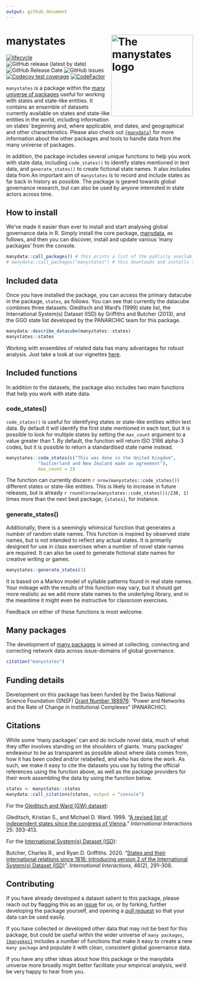 ```yaml
---
output: github_document
---
```

# manystates <img src="man/figures/manystates_hexlogo.png" alt="The manystates logo" align="right" width="220"/>

<!-- badges: start -->
[![lifecycle](https://img.shields.io/badge/lifecycle-stable-green.svg)](https://www.tidyverse.org/lifecycle/#stable)
![GitHub release (latest by date)](https://img.shields.io/github/v/release/globalgov/manystates)
![GitHub Release Date](https://img.shields.io/github/release-date/globalgov/manystates)
![GitHub issues](https://img.shields.io/github/issues-raw/globalgov/manystates)
[![Codecov test coverage](https://codecov.io/gh/globalgov/manystates/branch/main/graph/badge.svg)](https://app.codecov.io/gh/globalgov/manystates?branch=main)
[![CodeFactor](https://www.codefactor.io/repository/github/globalgov/manystates/badge)](https://www.codefactor.io/repository/github/globalgov/manystates)
<!-- badges: end -->

`manystates` is a package within the [many universe of packages](https://github.com/globalgov)
useful for working with states and state-like entities.
It contains an ensemble of datasets currently available on states and 
state-like entities in the world,
including information on states' beginning and, where applicable, end dates,
and geographical and other characteristics. 
Please also check out [`{manydata}`](https://github.com/globalgov/manydata) for
more information about the other packages and tools to handle data from the
many universe of packages. 

In addition, the package includes several unique functions to help you work with
state data, including `code_states()` to identify states mentioned in text data,
and `generate_states()` to create fictional state names.
It also includes data from
An important aim of `manystates` is to record and include states as far back in history as possible. 
The package is geared towards global governance research, 
but can also be used by anyone interested in state actors across time. 

## How to install

We've made it easier than ever to install and start analysing global governance
data in R. Simply install the core package,
[manydata](https://github.com/globalgov/manydata), as follows,
and then you can discover, install and update various 'many packages' from the
console.

```r
manydata::call_packages() # this prints a list of the publicly available data packages currently available
# manydata::call_packages("manystates") # this downloads and installs the named package
```

## Included data

Once you have installed the package, you can access the primary datacube in the
package, `states`, as follows.
You can see that currently the datacube combines three datasets:
Gleditsch and Ward's (1999) state list,
the International System(s) Dataset (ISD) by Griffiths and Butcher (2013),
and the GGO state list developed by the PANARCHIC team for this package.

```r
manydata::describe_datacube(manystates::states)
manystates::states
```

Working with ensembles of related data has many advantages for robust analysis.
Just take a look at our vignettes [here](https://globalgov.github.io/manydata/articles/user.html).

## Included functions

In addition to the datasets, the package also includes two main
functions that help you work with state data.

### code_states()

`code_states()` is useful for identifying states or state-like entities 
within text data.
By default it will identify the first state mentioned in each text,
but it is possible to look for multiple states by setting the
`max_count` argument to a value greater than 1.
By default, the function will return ISO 3166 alpha-3 codes,
but it is possible to return a standardised state name instead.

```r
manystates::code_states(c("This was done in the United Kingdom", 
            "Switzerland and New Zealand made an agreement"),
            max_count = 2)
```

The function can currently discern `r nrow(manystates::code_states())` different states or state-like entities.
This is likely to increase in future releases,
but is already `r round(nrow(manystates::code_states())/230, 1)` times more than the next best package, `{states}`, for instance.

### generate_states()

Additionally, there is a seemingly whimsical function that generates
a number of random state names.
This function is inspired by observed state names,
but is not intended to reflect any actual states.
It is primarily designed for use in class exercises when a number of novel
state names are required.
It can also be used to generate fictional state names for
creative writing or games.

```r
manystates::generate_states(3)
```

It is based on a Markov model of syllable patterns found in real state names.
Your mileage with the results of this function may vary,
but it should get more realistic as we add more state names to the underlying library,
and in the meantime it might even be instructive for classroom exercises.

Feedback on either of these functions is most welcome.

## Many packages

The development of [many packages](https://github.com/globalgov/manydata) is aimed
at collecting, connecting and correcting network data across issue-domains of
global governance.


```r
citation("manystates")
```

## Funding details

Development on this package has been funded by the Swiss National Science Foundation (SNSF)
[Grant Number 188976](https://data.snf.ch/grants/grant/188976): 
"Power and Networks and the Rate of Change in Institutional Complexes" (PANARCHIC).

## Citations

While some 'many packages' can and do include novel data,
much of what they offer involves standing on the shoulders of giants.
'many packages' endeavour to be as transparent as possible about where data
comes from, how it has been coded and/or relabelled, and who has done the work.
As such, we make it easy to cite the datasets you use
by listing the official references using the function above,
as well as the package providers for their work assembling the data
by using the function below.

```r
states <- manystates::states
manydata::call_citations(states, output = "console")
```

For the [Gleditsch and Ward (GW) dataset](http://ksgleditsch.com/statelist.html):

Gleditsch, Kristian S., and Michael D. Ward. 1999. “[A revised list of independent states since the congress of Vienna](https://doi.org/10.1080/03050629908434958).” _International Interactions_ 25: 393-413.

For the [International System(s) Dataset (ISD)](https://www.ryan-griffiths.com/data):

Butcher, Charles R., and Ryan D. Griffiths. 2020. "[States and their international relations since 1816: introducing version 2 of the International System(s) Dataset (ISD)](https://doi.org/10.1080/03050629.2020.1707199)". _International Interactions_, 46(2), 291–308.

## Contributing

If you have already developed a dataset salient to this package,
please reach out by flagging this as an [issue](https://github.com/globalgov/manystates/issues)
for us, or by forking, further developing the package yourself, and opening a
[pull request](https://github.com/globalgov/manystates/pulls)
so that your data can be used easily.

If you have collected or developed other data that may not be best for this
package, but could be useful within the wider universe of `many packages`, 
[`{manypkgs}`](https://github.com/globalgov/manypkgs) includes a number of
functions that make it easy to create a new `many package` and populate it with
clean, consistent global governance data.

If you have any other ideas about how this package or the manydata 
universe more broadly might better facilitate your empirical analysis, we'd be
very happy to hear from you.
